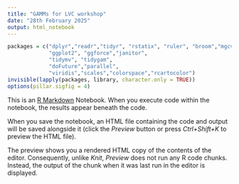 ```yaml
---
title: "GAMMs for LVC workshop"
date: "28th February 2025"
output: html_notebook
---
```


```r
packages = c("dplyr","readr","tidyr", "rstatix", "ruler", "broom","mgcv", "itsadug", "magrittr",
             "ggplot2", "ggforce","janitor",
             "tidymv", "tidygam",
             "doFuture","parallel",
             "viridis","scales","colorspace","rcartocolor")
invisible(lapply(packages, library, character.only = TRUE))
options(pillar.sigfig = 4)
```

This is an [R Markdown](http://rmarkdown.rstudio.com) Notebook. When you execute code within the notebook, the results appear beneath the code. 

When you save the notebook, an HTML file containing the code and output will be saved alongside it (click the *Preview* button or press *Ctrl+Shift+K* to preview the HTML file).

The preview shows you a rendered HTML copy of the contents of the editor. Consequently, unlike *Knit*, *Preview* does not run any R code chunks. Instead, the output of the chunk when it was last run in the editor is displayed.

```r

```

